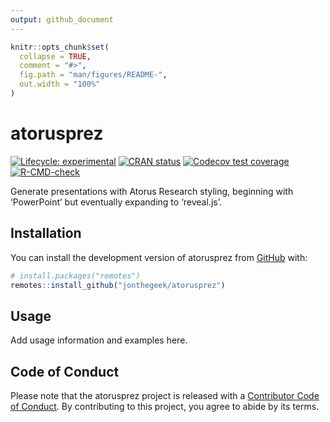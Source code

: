```yaml
---
output: github_document
---
```


<!-- README.md is generated from README.Rmd. Please edit that file -->

```r
knitr::opts_chunk$set(
  collapse = TRUE,
  comment = "#>",
  fig.path = "man/figures/README-",
  out.width = "100%"
)
```

# atorusprez

<!-- badges: start -->
[![Lifecycle: experimental](https://img.shields.io/badge/lifecycle-experimental-orange.svg)](https://lifecycle.r-lib.org/articles/stages.html#experimental)
[![CRAN status](https://www.r-pkg.org/badges/version/atorusprez)](https://CRAN.R-project.org/package=atorusprez)
[![Codecov test coverage](https://codecov.io/gh/jonthegeek/atorusprez/graph/badge.svg)](https://app.codecov.io/gh/jonthegeek/atorusprez)
[![R-CMD-check](https://github.com/jonthegeek/atorusprez/actions/workflows/R-CMD-check.yaml/badge.svg)](https://github.com/jonthegeek/atorusprez/actions/workflows/R-CMD-check.yaml)
<!-- badges: end -->

Generate presentations with Atorus Research styling, beginning with 'PowerPoint' but eventually expanding to 'reveal.js'.

## Installation

You can install the development version of atorusprez from [GitHub](https://github.com/) with:

``` r
# install.packages("remotes")
remotes::install_github("jonthegeek/atorusprez")
```

## Usage

Add usage information and examples here.

## Code of Conduct

Please note that the atorusprez project is released with a [Contributor Code of Conduct](https://jonthegeek.github.io/atorusprez/CODE_OF_CONDUCT.html). By contributing to this project, you agree to abide by its terms.
